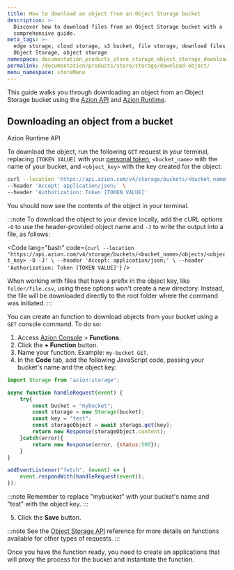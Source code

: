 ```yaml
---
title: How to download an object from an Object Storage bucket
description: >-
  Discover how to download files from an Object Storage bucket with a
  comprehensive guide.
meta_tags: >-
  edge storage, cloud storage, s3 bucket, file storage, download files, Azion
  Object Storage, object storage
namespace: documentation_products_store_storage_object_storage_download
permalink: /documentation/products/store/storage/download-object/
menu_namespace: storeMenu
---
```



This guide walks you through downloading an object from an Object Storage bucket using the [Azion API](https://api.azion.com/) and [Azion Runtime](/en/documentation/runtime/api-reference/storage/).

## Downloading an object from a bucket

<Tabs client:visible>
    <Fragment slot="tab.runtime">Azion Runtime</Fragment>
    <Fragment slot="tab.api">API</Fragment>

<Fragment slot="panel.api">

To download the object, run the following `GET` request in your terminal, replacing `[TOKEN VALUE]` with your [personal token](/en/documentation/products/guides/personal-tokens/), `<bucket_name>` with the name of your bucket, and `<object_key>` with the key created for the object:

```bash
curl --location 'https://api.azion.com/v4/storage/buckets/<bucket_name>/objects/<object_key>' \
--header 'Accept: application/json;' \
--header 'Authorization: Token [TOKEN VALUE]'
```

You should now see the contents of the object in your terminal.

:::note
To download the object to your device locally, add the cURL options `-O` to use the header-provided object name and `-J` to write the output into a file, as follows:

<Code lang="bash" code={`
curl --location 'https://api.azion.com/v4/storage/buckets/<bucket_name>/objects/<object_key> -O -J' \
--header 'Accept: application/json;' \
--header 'Authorization: Token [TOKEN VALUE]'
`} />

When working with files that have a prefix in the object key, like `folder/file.csv`, using these options won't create a new directory. Instead, the file will be downloaded directly to the root folder where the command was initiated.
:::

</Fragment>

<Fragment slot="panel.runtime">

You can create an function to download objects from your bucket using a `GET` console command. To do so:

1. Access [Azion Console](/en/documentation/products/guides/how-to-access-azion-console/) > **Functions**.
2. Click the **+ Function** button.
3. Name your function. Example: `my-bucket GET`.
4. In the **Code** tab, add the following JavaScript code, passing your bucket's name and the object key:

```js
import Storage from "azion:storage";

async function handleRequest(event) {
    try{
        const bucket = "mybucket";
        const storage = new Storage(bucket);
        const key = "test";
        const storageObject = await storage.get(key);
        return new Response(storageObject.content);
    }catch(error){
        return new Response(error, {status:500});
    }
}

addEventListener("fetch", (event) => {
    event.respondWith(handleRequest(event));
});
```

:::note 
Remember to replace "mybucket" with your bucket's name and "test" with the object key.
:::

5. Click the **Save** button.

:::note
See the [Object Storage API](/en/documentation/runtime/api-reference/storage/) reference for more details on functions available for other types of requests.
:::

Once you have the function ready, you need to create an applications that will proxy the process for the bucket and instantiate the function.

<LinkButton link="/en/documentation/products/build/edge-application/first-steps/" label="Go to Applications first steps" severity="secondary" target="_blank" />
<LinkButton link="/en/documentation/products/guides/build/instantiate-edge-functions/" label="Go to how to instantiate an function" severity="secondary" target="_blank" />

</Fragment>
</Tabs>
